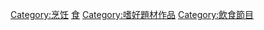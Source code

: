{{catmore}}
{{飲食}}
{{noteTA
|G1=Show
|1=zh-hans:我要做厨神;zh-hant:我要做厨神;zh-hk:我要做廚神;zh-cn:我要做厨神;zh-tw:廚神當道;zh-mo:我要做廚神;
|2=zh-hans:做个小厨神;zh-hant:做个小厨神;zh-hk:做個小廚神;zh-cn:做个小厨神;zh-tw:小小廚神;zh-mo:做個小廚神;
}}

[[Category:烹饪|Category:烹饪]]
[[Category:電視節目的類型|食]]
[[Category:嗜好題材作品|Category:嗜好題材作品]]
[[Category:飲食節目|Category:飲食節目]]